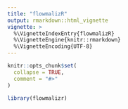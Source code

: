 ```yaml
---
title: "flowmalizR"
output: rmarkdown::html_vignette
vignette: >
  %\VignetteIndexEntry{flowmalizR}
  %\VignetteEngine{knitr::rmarkdown}
  %\VignetteEncoding{UTF-8}
---
```


```r
knitr::opts_chunk$set(
  collapse = TRUE,
  comment = "#>"
)
```

```r
library(flowmalizr)
```
